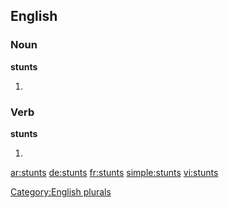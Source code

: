 
==English==

===Noun===
'''stunts'''

# {{plural of|stunt}}

===Verb===
'''stunts'''

# {{third-person singular of|stunt}}

[[Category:English plurals]]

[[ar:stunts]]
[[de:stunts]]
[[fr:stunts]]
[[simple:stunts]]
[[vi:stunts]]